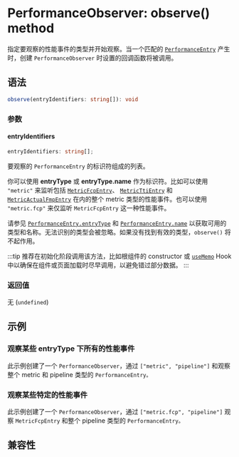 
# PerformanceObserver: observe() method

指定要观察的性能事件的类型并开始观察。当一个匹配的 [`PerformanceEntry`](api/lynx-api/performance-api/performance-entry) 产生时，创建 `PerformanceObserver` 时设置的回调函数将被调用。

## 语法

```ts
observe(entryIdentifiers: string[]): void
```

### 参数

#### entryIdentifiers

```ts
entryIdentifiers: string[];
```

要观察的 `PerformanceEntry` 的标识符组成的列表。

你可以使用 **entryType** 或 **entryType.name** 作为标识符。比如可以使用 `"metric"` 来监听包括 [`MetricFcpEntry`](api/lynx-api/performance-api/performance-entry/metric-fcp-entry)、
[`MetricTtiEntry`](api/lynx-api/performance-api/performance-entry/metric-tti-entry) 和 [`MetricActualFmpEntry`](api/lynx-api/performance-api/performance-entry/metric-actual-fmp-entry)
在内的整个 metric 类型的性能事件。也可以使用 `"metric.fcp"` 来仅监听 `MetricFcpEntry` 这一种性能事件。

请参见 [`PerformanceEntry.entryType`](api/lynx-api/performance-api/performance-entry#entryType) 和 [`PerformanceEntry.name`](api/lynx-api/performance-api/performance-entry#name)
以获取可用的类型和名称。无法识别的类型会被忽略。如果没有找到有效的类型，`observe()` 将不起作用。

:::tip
推荐在初始化阶段调用该方法，比如根组件的 constructor 或 [`useMemo`](api/react/Function.useMemo) Hook 中以确保在组件或页面加载时尽早调用，以避免错过部分数据。
:::

### 返回值

无 (`undefined`)

## 示例

### 观察某些 entryType 下所有的性能事件

此示例创建了一个 `PerformanceObserver`，通过 `["metric", "pipeline"]` 和观察整个 metric 和 pipeline 类型的 `PerformanceEntry。`


<Go
  example="performance-api"
  defaultFile="src/performance_observer_observe/index.tsx"
  defaultEntryFile="dist/PerformanceObserverObserve.lynx.bundle"
  img="/assets/doc/performance-observer-observe-demo.jpeg"
  entry="src/performance_observer_observe"
  highlight="{12-38}"
/>

### 观察某些特定的性能事件

此示例创建了一个 `PerformanceObserver`，通过 `["metric.fcp", "pipeline"]` 观察 `MetricFcpEntry` 和整个 pipeline 类型的 `PerformanceEntry。`

<Go
  example="performance-api"
  defaultFile="src/performance_observer_observe/index.tsx"
  defaultEntryFile="dist/PerformanceObserverObserve.lynx.bundle"
  img="/assets/doc/performance-observer-observe-demo.jpeg"
  entry="src/performance_observer_observe"
  highlight="{42-61}"
/>

## 兼容性


<LegacyCompatTable metadata="lynx-api/performance-api/performance-observer/observe" />

